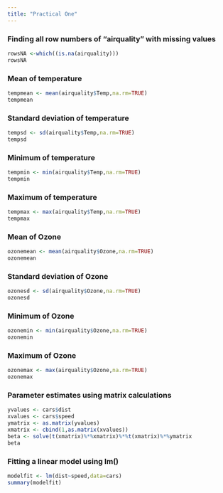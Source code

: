 ```yaml
---
title: "Practical One"
---
```


### Finding all row numbers of "airquality" with missing values

```r
rowsNA <-which((is.na(airquality))) 
rowsNA
```

### Mean of temperature

```r
tempmean <- mean(airquality$Temp,na.rm=TRUE)
tempmean
```

### Standard deviation of temperature

```r
tempsd <- sd(airquality$Temp,na.rm=TRUE) 
tempsd
```

### Minimum of temperature

```r
tempmin <- min(airquality$Temp,na.rm=TRUE)  
tempmin
```

### Maximum of temperature

```r
tempmax <- max(airquality$Temp,na.rm=TRUE) 
tempmax
```

### Mean of Ozone

```r
ozonemean <- mean(airquality$Ozone,na.rm=TRUE) 
ozonemean
```

### Standard deviation of Ozone

```r
ozonesd <- sd(airquality$Ozone,na.rm=TRUE)
ozonesd
```

### Minimum of Ozone

```r
ozonemin <- min(airquality$Ozone,na.rm=TRUE) 
ozonemin
```

### Maximum of Ozone

```r
ozonemax <- max(airquality$Ozone,na.rm=TRUE) 
ozonemax
```

### Parameter estimates using matrix calculations

```r
yvalues <- cars$dist 
xvalues <- cars$speed 
ymatrix <- as.matrix(yvalues) 
xmatrix <- cbind(1,as.matrix(xvalues)) 
beta <- solve(t(xmatrix)%*%xmatrix)%*%t(xmatrix)%*%ymatrix 
beta
```

### Fitting a linear model using lm()

```r
modelfit <- lm(dist~speed,data=cars) 
summary(modelfit) 
```
